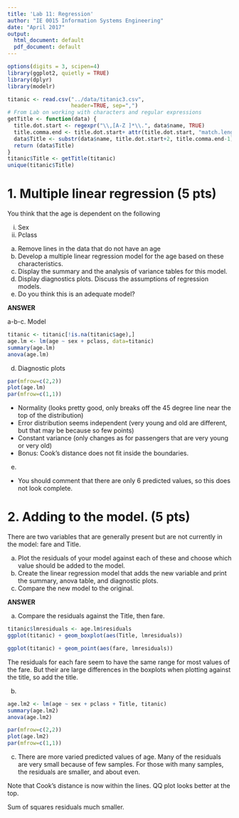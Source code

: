 ```yaml
---
title: 'Lab 11: Regression'
author: "IE 0015 Information Systems Engineering"
date: "April 2017"
output:
  html_document: default
  pdf_document: default
---
```


```r
options(digits = 3, scipen=4)
library(ggplot2, quietly = TRUE)
library(dplyr)
library(modelr)

titanic <- read.csv("../data/titanic3.csv",
                    header=TRUE, sep=",")
# From Lab on working with characters and regular expressions
getTitle <- function(data) {
  title.dot.start <- regexpr("\\,[A-Z ]*\\.", data$name, TRUE)
  title.comma.end <- title.dot.start+ attr(title.dot.start, "match.length")
  data$Title <- substr(data$name, title.dot.start+2, title.comma.end-1)
  return (data$Title)
}  
titanic$Title <- getTitle(titanic)
unique(titanic$Title)  
```


# 1. Multiple linear regression (5 pts)

You think that the age is dependent on the following

  i.  Sex
  ii.  Pclass

  a.  Remove lines in the data that do not have an age
  b.  Develop a multiple linear regression model for the age based on these characteristics.
  c.  Display the summary and the analysis of variance tables for this model. 
  d.  Display diagnostics plots. Discuss the assumptions of regression models.
  e.  Do you think this is an adequate model?
  
**ANSWER**


a-b-c. Model
```r
titanic <- titanic[!is.na(titanic$age),]
age.lm <- lm(age ~ sex + pclass, data=titanic)
summary(age.lm)
anova(age.lm)
```
d. Diagnostic plots
```r
par(mfrow=c(2,2))
plot(age.lm)
par(mfrow=c(1,1))
```

-  Normality (looks pretty good, only breaks off the 45 degree line near the top of the distribution)
-  Error distribution seems independent (very young and old are different, but that may be because so few points)
-  Constant variance (only changes as for passengers that are   very young or very old)
-  Bonus: Cook's distance does not fit inside the boundaries.

e.

-  You should comment that there are only 6 predicted values, so this does not look complete.

# 2. Adding to the model. (5 pts)

There are two variables that are generally present but are not currently in the model: fare and Title. 

a. Plot the residuals of your model against each of these and choose which value should be added to the model.
b. Create the linear regression model that adds the new variable and print the summary, anova table, and diagnostic plots.
c. Compare the new model to the original.

**ANSWER**

a. Compare the residuals against the Title, then fare.

```r
titanic$lmresiduals <- age.lm$residuals
ggplot(titanic) + geom_boxplot(aes(Title, lmresiduals))
```

```r
ggplot(titanic) + geom_point(aes(fare, lmresiduals))
```

The residuals for each fare seem to have the same range for most values of the fare.  But their are large differences in the boxplots when plotting against the title, so add the title.

b.

```r
age.lm2 <- lm(age ~ sex + pclass + Title, titanic)
summary(age.lm2)
anova(age.lm2)
```

```r
par(mfrow=c(2,2))
plot(age.lm2)
par(mfrow=c(1,1))
```

c. 
There are more varied predicted values of age. Many of the residuals are very small because of few samples. For those with many samples, the residuals are smaller, and about even.

Note that Cook's distance is now within the lines.
QQ plot looks better at the top.

Sum of squares residuals much smaller.